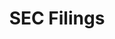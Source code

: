 ---
title: 'SEC Filings'
openapi: '/api-reference/filings/sec-filings/en/openapi.yaml GET /filings/v1/sec'
---